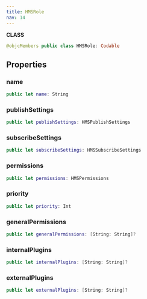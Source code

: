 ```yaml
---
title: HMSRole
nav: 14
---
```


**CLASS**

```swift
@objcMembers public class HMSRole: Codable
```

## Properties

### name

```swift
public let name: String
```

### publishSettings

```swift
public let publishSettings: HMSPublishSettings
```

### subscribeSettings

```swift
public let subscribeSettings: HMSSubscribeSettings
```

### permissions

```swift
public let permissions: HMSPermissions
```

### priority

```swift
public let priority: Int
```

### generalPermissions

```swift
public let generalPermissions: [String: String]?
```

### internalPlugins

```swift
public let internalPlugins: [String: String]?
```

### externalPlugins

```swift
public let externalPlugins: [String: String]?
```
